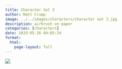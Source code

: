 ```yaml
---
title: Character Set 3
author: Matt Crump
image: ../../images/characters/character set 3.jpg
description: airbrush on paper
categories: [characters]
date: 2019-05-26 04:03:24
format:
  html:
    page-layout: full
---
```


![](../../images/characters/character set 3.jpg)

